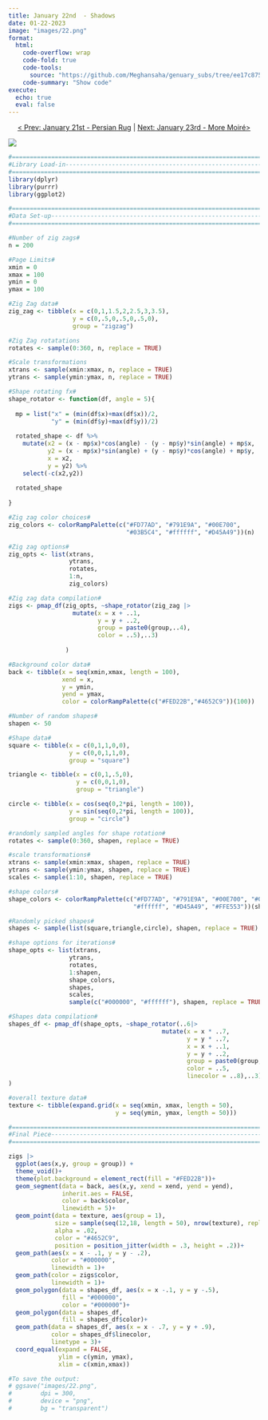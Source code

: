 ```yaml
---
title: January 22nd  - Shadows
date: 01-22-2023
image: "images/22.png"
format:
  html:
    code-overflow: wrap
    code-fold: true
    code-tools:
      source: "https://github.com/Meghansaha/genuary_subs/tree/ee17c875f979a9647d1ecc697171d751b5e73198/year/submissions/2023/scripts/22_shadows.R"
    code-summary: "Show code"
execute:
  echo: true
  eval: false
---
```


<center>[\< Prev: January 21st - Persian Rug](day_21.qmd) \| [Next: January 23rd - More Moiré\>](day_23.qmd)</center>

![](images/22.png){fig-alt="A nineties inspired abstract image with various sizes and pastel colors of squares, triangles, circles, and squiggly lines on a blue and yellow gradient in the background." fig-align="center"}

```r
#=============================================================================#
#Library Load-in---------------------------------------------------------------
#=============================================================================#
library(dplyr)
library(purrr)
library(ggplot2)

#=============================================================================#
#Data Set-up-------------------------------------------------------------------
#=============================================================================#

#Number of zig zags#
n = 200

#Page Limits#
xmin = 0
xmax = 100
ymin = 0
ymax = 100

#Zig Zag data#
zig_zag <- tibble(x = c(0,1,1.5,2,2.5,3,3.5),
                  y = c(0,.5,0,.5,0,.5,0),
                  group = "zigzag")

#Zig Zag rotatations
rotates <- sample(0:360, n, replace = TRUE)

#Scale transformations
xtrans <- sample(xmin:xmax, n, replace = TRUE)
ytrans <- sample(ymin:ymax, n, replace = TRUE)

#Shape rotating fx#
shape_rotator <- function(df, angle = 5){
  
  mp = list("x" = (min(df$x)+max(df$x))/2,
            "y" = (min(df$y)+max(df$y))/2)
  
  rotated_shape <- df %>%
    mutate(x2 = (x - mp$x)*cos(angle) - (y - mp$y)*sin(angle) + mp$x, 
           y2 = (x - mp$x)*sin(angle) + (y - mp$y)*cos(angle) + mp$y,
           x = x2,
           y = y2) %>%
    select(-c(x2,y2))
  
  rotated_shape
  
}

#Zig zag color choices#
zig_colors <- colorRampPalette(c("#FD77AD", "#791E9A", "#00E700", 
                                 "#03B5C4", "#ffffff", "#D45A49"))(n)

#Zig zag options#
zig_opts <- list(xtrans,
                 ytrans,
                 rotates,
                 1:n,
                 zig_colors)

#Zig zag data compilation#
zigs <- pmap_df(zig_opts, ~shape_rotator(zig_zag |>
                  mutate(x = x + ..1,
                         y = y + ..2,
                         group = paste0(group,..4),
                         color = ..5),..3)
                
                )

#Background color data#
back <- tibble(x = seq(xmin,xmax, length = 100),
               xend = x,
               y = ymin,
               yend = ymax,
               color = colorRampPalette(c("#FED22B","#4652C9"))(100))

#Number of random shapes#
shapen <- 50

#Shape data#
square <- tibble(x = c(0,1,1,0,0),
                 y = c(0,0,1,1,0),
                 group = "square")

triangle <- tibble(x = c(0,1,.5,0),
                   y = c(0,0,1,0),
                   group = "triangle")

circle <- tibble(x = cos(seq(0,2*pi, length = 100)),
                 y = sin(seq(0,2*pi, length = 100)),
                 group = "circle")

#randomly sampled angles for shape rotation#
rotates <- sample(0:360, shapen, replace = TRUE)

#scale transformations#
xtrans <- sample(xmin:xmax, shapen, replace = TRUE)
ytrans <- sample(ymin:ymax, shapen, replace = TRUE)
scales <- sample(1:10, shapen, replace = TRUE)

#shape colors#
shape_colors <- colorRampPalette(c("#FD77AD", "#791E9A", "#00E700", "#03B5C4",
                                   "#ffffff", "#D45A49", "#FFE553"))(shapen)

#Randomly picked shapes#
shapes <- sample(list(square,triangle,circle), shapen, replace = TRUE)

#shape options for iterations#
shape_opts <- list(xtrans,
                 ytrans,
                 rotates,
                 1:shapen,
                 shape_colors,
                 shapes,
                 scales,
                 sample(c("#000000", "#ffffff"), shapen, replace = TRUE))

#Shapes data compilation#
shapes_df <- pmap_df(shape_opts, ~shape_rotator(..6|>
                                           mutate(x = x * ..7,
                                                  y = y * ..7,
                                                  x = x + ..1,
                                                  y = y + ..2,
                                                  group = paste0(group,..4),
                                                  color = ..5,
                                                  linecolor = ..8),..3)
)

#overall texture data#
texture <- tibble(expand.grid(x = seq(xmin, xmax, length = 50),
                              y = seq(ymin, ymax, length = 50)))

#=============================================================================#
#Final Piece-------------------------------------------------------------------
#=============================================================================#

zigs |>
  ggplot(aes(x,y, group = group)) +
  theme_void()+
  theme(plot.background = element_rect(fill = "#FED22B"))+
  geom_segment(data = back, aes(x,y, xend = xend, yend = yend), 
               inherit.aes = FALSE, 
               color = back$color, 
               linewidth = 5)+
  geom_point(data = texture, aes(group = 1), 
             size = sample(seq(12,18, length = 50), nrow(texture), replace = TRUE), 
             alpha = .02, 
             color = "#4652C9", 
             position = position_jitter(width = .3, height = .2))+
  geom_path(aes(x = x - .1, y = y - .2), 
            color = "#000000", 
            linewidth = 1)+
  geom_path(color = zigs$color, 
            linewidth = 1)+
  geom_polygon(data = shapes_df, aes(x = x -.1, y = y -.5), 
               fill = "#000000", 
               color = "#000000")+
  geom_polygon(data = shapes_df, 
               fill = shapes_df$color)+
  geom_path(data = shapes_df, aes(x = x - .7, y = y + .9),
            color = shapes_df$linecolor, 
            linetype = 3)+
  coord_equal(expand = FALSE,
              ylim = c(ymin, ymax), 
              xlim = c(xmin,xmax))

#To save the output:
# ggsave("images/22.png",
#        dpi = 300,
#        device = "png",
#        bg = "transparent")
```
